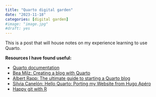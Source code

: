 ```yaml
---
title: "Quarto digital garden"
date: "2023-11-18"
categories: [digital garden]
#image: "image.jpg"
#draft: yes
---
```


This is a post that will house notes on my experience learning to use Quarto.

**Resources I have found useful:**

-   [Quarto documentation](https://quarto.org/docs/websites/)
-   [Bea Milz: Creating a blog with Quarto](https://beamilz.com/posts/2022-06-05-creating-a-blog-with-quarto/en)
-   [Albert Rapp: The ultimate guide to starting a Quarto blog](https://albert-rapp.de/posts/13_quarto_blog_writing_guide/13_quarto_blog_writing_guide)
-   [Silvia Canelón: Hello Quarto: Porting my Website from Hugo Apéro](https://silviacanelon.com/blog/2023-09-29-hello-quarto/)
-   [Happy git with R](https://happygitwithr.com)
